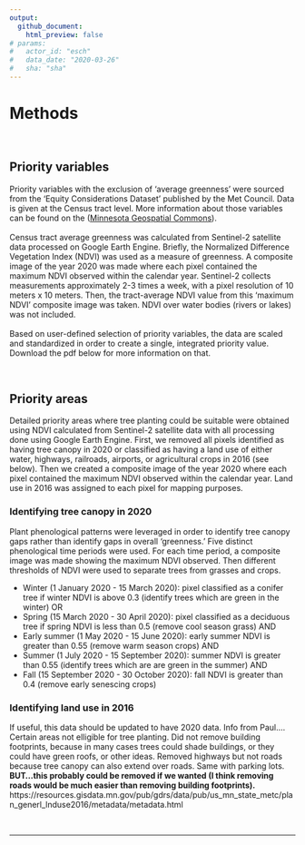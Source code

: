 ```yaml
---
output: 
  github_document:
    html_preview: false
# params: 
#   actor_id: "esch" 
#   data_date: "2020-03-26"
#   sha: "sha"
---
```


# Methods
<br>

## Priority variables

Priority variables with the exclusion of 'average greenness' were sourced from the 'Equity Considerations Dataset' published by the Met Council. Data is given at the Census tract level. More information about those variables can be found on the  (<a href="https://gisdata.mn.gov/dataset/us-mn-state-metc-society-equity-considerations" target="_blank">Minnesota Geospatial Commons</a>). 
<br><br>
Census tract average greenness was calculated from Sentinel-2 satellite data processed on Google Earth Engine. Briefly, the Normalized Difference Vegetation Index (NDVI) was used as a measure of greenness. A composite image of the year 2020 was made where each pixel contained the maximum NDVI observed within the calendar year. Sentinel-2 collects measurements approximately 2-3 times a week, with a pixel resolution of 10 meters x 10 meters. Then, the tract-average NDVI value from this 'maximum NDVI' composite image was taken. NDVI over water bodies (rivers or lakes) was not included.
<br><br>
Based on user-defined selection of priority variables, the data are scaled and standardized in order to create a single, integrated priority value. Download the pdf below for more information on that.

<br>

## Priority areas

Detailed priority areas where tree planting could be suitable were obtained using NDVI calculated from Sentinel-2 satellite data with all processing done using Google Earth Engine. First, we removed all pixels identified as having tree canopy in 2020 or classified as having a land use of either water, highways, railroads, airports, or agricultural crops in 2016 (see below). Then we created a composite image of the year 2020 where each pixel contained the maximum NDVI observed within the calendar year. Land use in 2016 was assigned to each pixel for mapping purposes.

### Identifying tree canopy in 2020

Plant phenological patterns were leveraged in order to identify tree canopy gaps rather than identify gaps in overall 'greenness.' Five distinct phenological time periods were used. For each time period, a composite image was made showing the maximum NDVI observed. Then different thresholds of NDVI were used to separate trees from grasses and crops.

- Winter (1 January 2020 - 15 March 2020): pixel classified as a conifer tree if winter NDVI is above 0.3 (identify trees which are green in the winter) OR
- Spring (15 March 2020 - 30 April 2020): pixel classified as a deciduous tree if spring NDVI is less than 0.5 (remove cool season grass) AND
- Early summer (1 May 2020 - 15 June 2020): early summer NDVI is greater than 0.55 (remove warm season crops) AND
- Summer (1 July 2020 - 15 September 2020): summer NDVI is greater than 0.55 (identify trees which are are green in the summer) AND
- Fall (15 September 2020 - 30 October 2020): fall NDVI is greater than 0.4 (remove early senescing crops)

### Identifying land use in 2016

If useful, this data should be updated to have 2020 data. Info from Paul.... Certain areas not elligible for tree planting. Did not remove building footprints, because in many cases trees could shade buildings, or they could have green roofs, or other ideas. Removed highways but not roads because tree canopy can also extend over roads. Same with parking lots. **BUT...this probably could be removed if we wanted (I think removing roads would be much easier than removing building footprints).** https://resources.gisdata.mn.gov/pub/gdrs/data/pub/us_mn_state_metc/plan_generl_lnduse2016/metadata/metadata.html



<!-- https://browser.creodias.eu/#lat=45.15999&lng=-92.79540&zoom=15&time=2020-07-05&preset=3_NDVI&datasource=Sentinel-2%20L1C -->


<br>
<hr>
<br>



